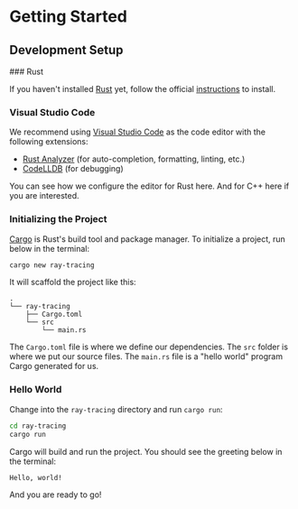 
# Getting Started

## Development Setup

<Steps>
  ### Rust

  If you haven't installed [Rust](https://www.rust-lang.org/) yet, follow the official [instructions](https://www.rust-lang.org/tools/install) to install.

  ### Visual Studio Code

  We recommend using [Visual Studio Code](https://code.visualstudio.com/) as the code editor with the following extensions:

  *   [Rust Analyzer](https://marketplace.visualstudio.com/items?itemName=rust-lang.rust-analyzer) (for auto-completion, formatting, linting, etc.)
  *   [CodeLLDB](https://marketplace.visualstudio.com/items?itemName=vadimcn.vscode-lldb) (for debugging)

  You can see how we configure the editor for Rust here. And for C++ here if you are interested.

  ### Initializing the Project

  [Cargo](https://doc.rust-lang.org/book/ch01-03-hello-cargo.html) is Rust's build tool and package manager. To initialize a project, run below in the terminal:

  ```sh
  cargo new ray-tracing
  ```

  It will scaffold the project like this:

  ```
  .
  └── ray-tracing
      ├── Cargo.toml
      └── src
          └── main.rs
  ```

  The `Cargo.toml` file is where we define our dependencies. The `src` folder is where we put our source files. The `main.rs` file is a "hello world" program Cargo generated for us.

  ### Hello World

  Change into the `ray-tracing` directory and run `cargo run`:

  ```sh
  cd ray-tracing
  cargo run
  ```

  Cargo will build and run the project. You should see the greeting below in the terminal:

  ```
  Hello, world!
  ```

  And you are ready to go!
</Steps>
